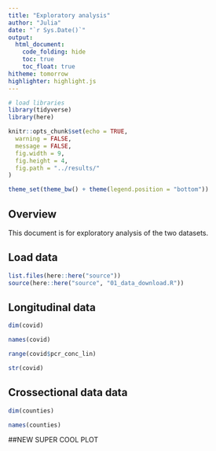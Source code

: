 ```yaml
---
title: "Exploratory analysis"
author: "Julia"
date: "`r Sys.Date()`"
output:
  html_document:
    code_folding: hide
    toc: true
    toc_float: true
hitheme: tomorrow
highlighter: highlight.js
---
```


```r
# load libraries
library(tidyverse)
library(here)

knitr::opts_chunk$set(echo = TRUE,
  warning = FALSE,
  message = FALSE,
  fig.width = 9,
  fig.height = 4,
  fig.path = "../results/"
)

theme_set(theme_bw() + theme(legend.position = "bottom"))
```

## Overview

This document is for exploratory analysis of the two datasets.

## Load data

```r
list.files(here::here("source"))
source(here::here("source", "01_data_download.R"))
```


## Longitudinal data

```r
dim(covid)
```


```r
names(covid)
```

```r
range(covid$pcr_conc_lin)
```


```r
str(covid)
```


## Crossectional data data

```r
dim(counties)
```


```r
names(counties)
```

##NEW SUPER COOL PLOT
